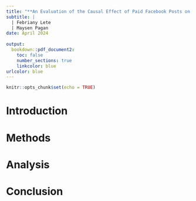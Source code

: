```yaml
---
title: "**An Evaluation of the Causal Effect of Paid Facebook Posts on Post Interactions**"
subtitle: |
  | Febriany Lete
  | Maysen Pagan
date: April 2024
  
output: 
  bookdown::pdf_document2:
    toc: false
    number_sections: true
    linkcolor: blue
urlcolor: blue
---
```


```r
knitr::opts_chunk$set(echo = TRUE)
```

# Introduction

# Methods

# Analysis

# Conclusion